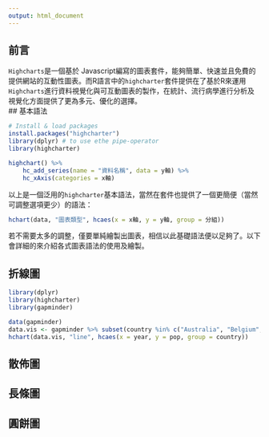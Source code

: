 ```yaml
---
output: html_document
---
```


## 前言  
`Highcharts`是一個基於 Javascript編寫的圖表套件，能夠簡單、快速並且免費的提供網站的互動性圖表。而R語言中的`highcharter`套件提供在了基於R來運用`Highcharts`進行資料視覺化與可互動圖表的製作，在統計、流行病學進行分析及視覺化方面提供了更為多元、優化的選擇。  
<!--more-->
## 基本語法

```R
# Install & load packages
install.packages("highcharter")
library(dplyr) # to use ethe pipe-operator
library(highcharter)

highchart() %>% 
    hc_add_series(name = "資料名稱", data = y軸) %>%
    hc_xAxis(categories = x軸)
```
以上是一個泛用的`highcharter`基本語法，當然在套件也提供了一個更簡便（當然可調整選項更少）的語法：

```R
hchart(data, "圖表類型", hcaes(x = x軸, y = y軸, group = 分組))
```
若不需要太多的調整，僅要單純繪製出圖表，相信以此基礎語法便以足夠了。以下會詳細的來介紹各式圖表語法的使用及繪製。
 
## 折線圖
```R
library(dplyr)
library(highcharter)
library(gapminder)

data(gapminder)
data.vis <- gapminder %>% subset(country %in% c("Australia", "Belgium", "Japan", "Argentina", "Egypt"))
hchart(data.vis, "line", hcaes(x = year, y = pop, group = country))
```




## 散佈圖
## 長條圖

## 圓餅圖 

